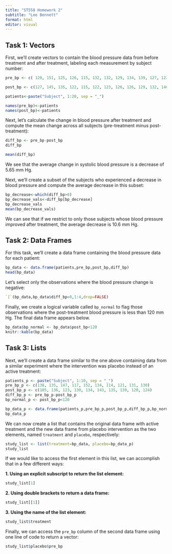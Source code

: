 ```yaml
---
title: "ST558 Homework 2"
subtitle: "Lee Bennett"
format: html
editor: visual
---
```


## Task 1: Vectors

First, we'll create vectors to contain the blood pressure data from before treatment and after treatment, labeling each measurement by subject number:

```r
pre_bp <- c( 120, 151, 125, 126, 115, 132, 132, 129, 134, 139, 127, 122, 127, 135, 133, 128, 147, 138, 140, 132)

post_bp <- c(127, 145, 135, 122, 115, 122, 123, 126, 126, 129, 132, 146, 120, 114, 121, 120, 128, 120, 133, 115)

patients<-paste("Subject", 1:20, sep = "_")

names(pre_bp)<-patients
names(post_bp)<-patients
```

Next, let's calculate the change in blood pressure after treatment and compute the mean change across all subjects (pre-treatment minus post-treatment):

```r
diff_bp <- pre_bp-post_bp
diff_bp

mean(diff_bp)
```

We see that the average change in systolic blood pressure is a decrease of 5.65 mm Hg.

Next, we'll create a subset of the subjects who experienced a decrease in blood pressure and compute the average decrease in this subset:

```r
bp_decrease<-which(diff_bp>0)
bp_decrease_vals<-diff_bp[bp_decrease]
bp_decrease_vals
mean(bp_decrease_vals)
```

We can see that if we restrict to only those subjects whose blood pressure improved after treatment, the average decrease is 10.6 mm Hg.

## Task 2: Data Frames

For this task, we'll create a data frame containing the blood pressure data for each patient:

```r
bp_data <- data.frame(patients,pre_bp,post_bp,diff_bp)
head(bp_data)
```

Let's select only the observations where the blood pressure change is negative:

```r
`[`(bp_data,bp_data$diff_bp<0,1:4,drop=FALSE)
```

Finally, we create a logical variable called `bp_normal` to flag those observations where the post-treatment blood pressure is less than 120 mm Hg. The final data frame appears below.

```r
bp_data$bp_normal <- bp_data$post_bp<120
knitr::kable(bp_data)
```

## Task 3: Lists

Next, we'll create a data frame similar to the one above containing data from a similar experiment where the intervention was placebo instead of an active treatment:

```r
patients_p <- paste("Subject", 1:10, sep = "_")
pre_bp_p <- c(138, 135, 147, 117, 152, 134, 114, 121, 131, 130)
post_bp_p <- c(105, 136, 123, 130, 134, 143, 135, 139, 120, 124)
diff_bp_p <- pre_bp_p-post_bp_p
bp_normal_p <- post_bp_p<120

bp_data_p <- data.frame(patients_p,pre_bp_p,post_bp_p,diff_bp_p,bp_normal_p)
bp_data_p
```

We can now create a list that contains the original data frame with active treatment and the new data frame from placebo intervention as the two elements, named `treatment` and `placebo`, respectively:

```r
study_list <- list(treatment=bp_data, placebo=bp_data_p)
study_list
```

If we would like to access the first element in this list, we can accomplish that in a few different ways:

**1.  Using an explicit subscript to return the list element:**

```r
study_list[1]
```

**2.  Using double brackets to return a data frame:**

```r
study_list[[1]]
```

**3.  Using the name of the list element:**

```r
study_list$treatment
```

Finally, we can access the `pre_bp` column of the second data frame using one line of code to return a vector:

```r
study_list$placebo$pre_bp
```

